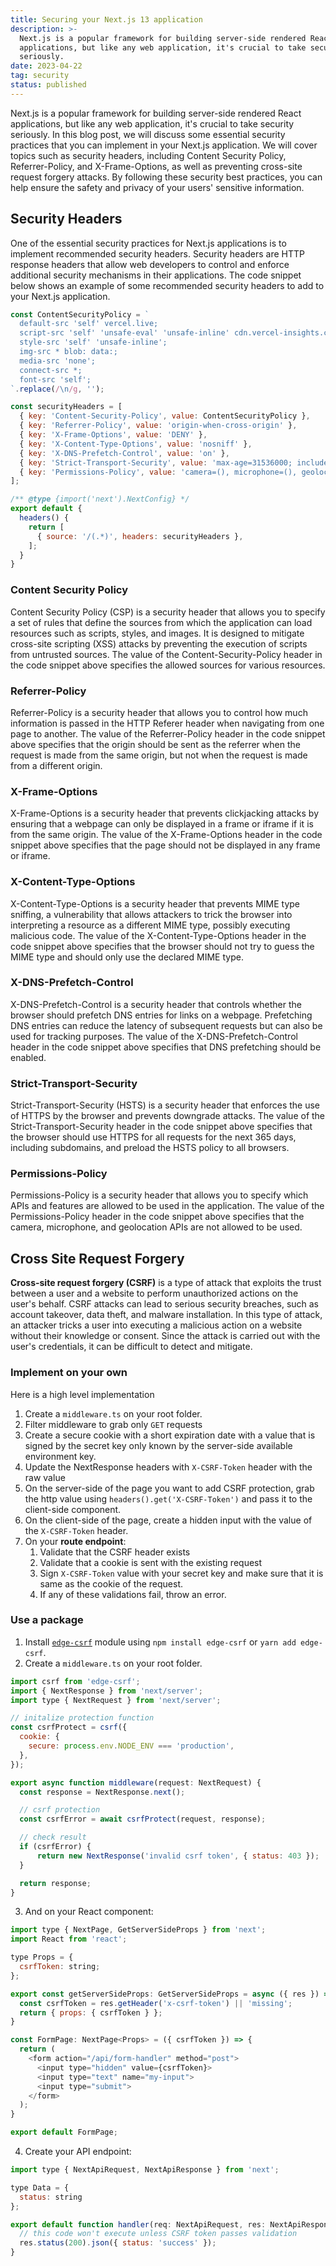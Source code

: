 ```yaml
---
title: Securing your Next.js 13 application
description: >-
  Next.js is a popular framework for building server-side rendered React
  applications, but like any web application, it's crucial to take security
  seriously.
date: 2023-04-22
tag: security
status: published
---
```


Next.js is a popular framework for building server-side rendered React
applications, but like any web application, it's crucial to take security
seriously. In this blog post, we will discuss some essential security practices
that you can implement in your Next.js application. We will cover topics such
as security headers, including Content Security Policy, Referrer-Policy, and
X-Frame-Options, as well as preventing cross-site request forgery attacks. By
following these security best practices, you can help ensure the safety and
privacy of your users' sensitive information.

## Security Headers

One of the essential security practices for Next.js applications is to
implement recommended security headers. Security headers are HTTP response
headers that allow web developers to control and enforce additional security
mechanisms in their applications. The code snippet below shows an example of
some recommended security headers to add to your Next.js application.

```js title="Adding security headers to your next.config.mjs file"
const ContentSecurityPolicy = `
  default-src 'self' vercel.live;
  script-src 'self' 'unsafe-eval' 'unsafe-inline' cdn.vercel-insights.com vercel.live;
  style-src 'self' 'unsafe-inline';
  img-src * blob: data:;
  media-src 'none';
  connect-src *;
  font-src 'self';
`.replace(/\n/g, '');

const securityHeaders = [
  { key: 'Content-Security-Policy', value: ContentSecurityPolicy },
  { key: 'Referrer-Policy', value: 'origin-when-cross-origin' },
  { key: 'X-Frame-Options', value: 'DENY' },
  { key: 'X-Content-Type-Options', value: 'nosniff' },
  { key: 'X-DNS-Prefetch-Control', value: 'on' },
  { key: 'Strict-Transport-Security', value: 'max-age=31536000; includeSubDomains; preload' },
  { key: 'Permissions-Policy', value: 'camera=(), microphone=(), geolocation=()' },
];

/** @type {import('next').NextConfig} */
export default {
  headers() {
    return [
      { source: '/(.*)', headers: securityHeaders },
    ];
  }
}
```

### Content Security Policy

Content Security Policy (CSP) is a security header that allows you to specify a
set of rules that define the sources from which the application can load
resources such as scripts, styles, and images. It is designed to mitigate
cross-site scripting (XSS) attacks by preventing the execution of scripts from
untrusted sources. The value of the Content-Security-Policy header in the code
snippet above specifies the allowed sources for various resources.

### Referrer-Policy

Referrer-Policy is a security header that allows you to control how much
information is passed in the HTTP Referer header when navigating from one page
to another. The value of the Referrer-Policy header in the code snippet above
specifies that the origin should be sent as the referrer when the request is
made from the same origin, but not when the request is made from a different
origin.

### X-Frame-Options

X-Frame-Options is a security header that prevents clickjacking attacks by
ensuring that a webpage can only be displayed in a frame or iframe if it is
from the same origin. The value of the X-Frame-Options header in the code
snippet above specifies that the page should not be displayed in any frame or
iframe.

### X-Content-Type-Options

X-Content-Type-Options is a security header that prevents MIME type sniffing, a
vulnerability that allows attackers to trick the browser into interpreting a
resource as a different MIME type, possibly executing malicious code. The value
of the X-Content-Type-Options header in the code snippet above specifies that
the browser should not try to guess the MIME type and should only use the
declared MIME type.

### X-DNS-Prefetch-Control

X-DNS-Prefetch-Control is a security header that controls whether the browser
should prefetch DNS entries for links on a webpage. Prefetching DNS entries can
reduce the latency of subsequent requests but can also be used for tracking
purposes. The value of the X-DNS-Prefetch-Control header in the code snippet
above specifies that DNS prefetching should be enabled.

### Strict-Transport-Security

Strict-Transport-Security (HSTS) is a security header that enforces the use of
HTTPS by the browser and prevents downgrade attacks. The value of the
Strict-Transport-Security header in the code snippet above specifies that the
browser should use HTTPS for all requests for the next 365 days, including
subdomains, and preload the HSTS policy to all browsers.

### Permissions-Policy

Permissions-Policy is a security header that allows you to specify which APIs
and features are allowed to be used in the application. The value of the
Permissions-Policy header in the code snippet above specifies that the camera,
microphone, and geolocation APIs are not allowed to be used.

## Cross Site Request Forgery

**Cross-site request forgery (CSRF)** is a type of attack that exploits the
trust between a user and a website to perform unauthorized actions on the user's
behalf. CSRF attacks can lead to serious security breaches, such as account
takeover, data theft, and malware installation. In this type of attack, an
attacker tricks a user into executing a malicious action on a website without
their knowledge or consent. Since the attack is carried out with the user's
credentials, it can be difficult to detect and mitigate.

### Implement on your own

Here is a high level implementation

1. Create a `middleware.ts` on your root folder.
2. Filter middleware to grab only `GET` requests
3. Create a secure cookie with a short expiration date with a value that
  is signed by the secret key only known by the server-side available
  environment key.
4. Update the NextResponse headers with `X-CSRF-Token` header with the raw value
5. On the server-side of the page you want to add CSRF protection, grab the
  http value using `headers().get('X-CSRF-Token')` and pass it to the
  client-side component.
6. On the client-side of the page, create a hidden input with the value of the
  `X-CSRF-Token` header.
6. On your **route endpoint**:
   1. Validate that the CSRF header exists
   2. Validate that a cookie is sent with the existing request
   3. Sign `X-CSRF-Token` value with your secret key and make sure that it
     is same as the cookie of the request.
   4. If any of these validations fail, throw an error.

### Use a package

1. Install [`edge-csrf`](https://github.com/amorey/edge-csrf) module using
`npm install edge-csrf` or `yarn add edge-csrf`.
2. Create a `middleware.ts` on your root folder.

```js title="middleware.ts"
import csrf from 'edge-csrf';
import { NextResponse } from 'next/server';
import type { NextRequest } from 'next/server';

// initalize protection function
const csrfProtect = csrf({
  cookie: {
    secure: process.env.NODE_ENV === 'production',
  },
});

export async function middleware(request: NextRequest) {
  const response = NextResponse.next();

  // csrf protection
  const csrfError = await csrfProtect(request, response);

  // check result
  if (csrfError) {
      return new NextResponse('invalid csrf token', { status: 403 });
  }

  return response;
}
```

3. And on your React component:

```js title="pages/page.ts"
import type { NextPage, GetServerSideProps } from 'next';
import React from 'react';

type Props = {
  csrfToken: string;
};

export const getServerSideProps: GetServerSideProps = async ({ res }) => {
  const csrfToken = res.getHeader('x-csrf-token') || 'missing';
  return { props: { csrfToken } };
}

const FormPage: NextPage<Props> = ({ csrfToken }) => {
  return (
    <form action="/api/form-handler" method="post">
      <input type="hidden" value={csrfToken}>
      <input type="text" name="my-input">
      <input type="submit">
    </form>
  );
}

export default FormPage;
```

4. Create your API endpoint:

```js title="pages/api/form-handler.ts"
import type { NextApiRequest, NextApiResponse } from 'next';

type Data = {
  status: string
};

export default function handler(req: NextApiRequest, res: NextApiResponse<Data>) {
  // this code won't execute unless CSRF token passes validation
  res.status(200).json({ status: 'success' });
}
```
